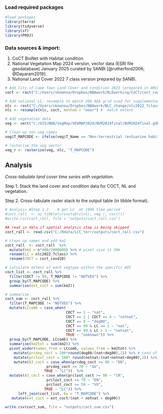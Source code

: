 ### Load required packages

```r
#load packages   
library(terra)  
library(tidyverse) 
library(sf) 
library(PROJ) 
```

### Data sources & import:

1.  CoCT BioNet with Habitat condition
2.  National Vegetation Map 2024 version, vector data (ESRI file geodatabase) January 2025 curated by SANBI [@rutherford2006; @Dayaram2019].
3.  National Land Cover 2022 7 class version prepared by SANBI.

```r
# Add City of Cape Town Land COver and Condition 2023 (prepared in ARCGIS PRO), where 0 = inside AOI but no value assigned, 4 = notnat, 2 = sec nat, 8 = severely degraded. 
coct <- rast("C:/Users/skownoa/Dropbox/NBAwork/RLEworking/CoCT/coct_cond10.tif")

# Add national LC, resample to match 20m AEA grid used for supplementary analysis
nlc <- rast("C:/Users/skownoa/Dropbox/NBAwork/NLC_change/nlc2022_7class.tif" )
nlc <- resample(nlc, coct, method = "near") #  match extent 

# Add vegetation data  
veg <- vect("C:/GIS/NBA/VegMap/VEGMAP2024/NVM2024final/NVM2024final.gdb", "NVM2024Final_IEM5_12_07012025")  

# Clean up non veg names 
veg$T_MAPCODE <- ifelse(veg$T_Name == "Non-terrestrial (estuarine habitat)" | veg$T_Name == "Non-terrestrial (Aquatic)", "NOTVEG", veg$T_MAPCODE)   

# rasterise the veg vector 
veg_r <- rasterize(veg, nlc, "T_MAPCODE")  
```

## Analysis

*Cross-tabulate land cover time series with vegetation.*

Step 1. Stack the land cover and condition data for COCT, NL and vegetation.

Step 2. Cross-tabulate raster stack to the output table (in tibble format).

```r
# Analysis #Step 1-2.   # get LC  at 1990 time period 
#coct_rall  <- as_tibble(crosstab(c(nlc, veg_r, coct)))   
#write.csv(coct_rall, file = "outputs/coct_rall.csv")

## read in data if spatial analysis step is being skipped
coct_rall <- read.csv("C:/Rdata/LCC_terr/outputs/coct_rall.csv")

# clean up names and add km2
coct_rall  <- coct_rall  %>%    
  mutate(km2 = n*400/1000000) %>% # pixel size is 20m
  rename(LC = nlc2022_7class) %>%
  rename(COCT = coct_cond10)  

# Calculate extent of each vegtype within the specific AOI 
coct_list <- coct_rall %>%
  filter(COCT != 99, T_MAPCODE != "NOTVEG") %>%
  group_by(T_MAPCODE) %>%
  summarise(ext_coct = sum(km2))

# summarise
coct_sum <- coct_rall %>%
  filter(T_MAPCODE != "NOTVEG") %>%
  mutate(LCcomb = case_when(
                            COCT == 1 ~ "nat",
                            COCT == 2 | COCT == 4 ~ "notnat",
                            COCT == 8 ~ "deg80",
                            COCT == 99 & LC == 1 ~ "nat",
                            COCT == 99 & LC > 1 ~ "notnat",
                            TRUE ~ "unknown")) %>%
  group_by(T_MAPCODE, LCcomb) %>%
  summarise(km2tot = sum(km2)) %>%
  pivot_wider(names_from = LCcomb, values_from = km2tot) %>%
    mutate(prcdeg_coct = 100*round(deg80/(nat+deg80),2)) %>% # cond of remnants (D1)
    mutate(prclost_coct = 100* round(notnat/(nat+notnat+deg80),2)) %>% # ext of remnants (A3)
    mutate(D3_coct = case_when(prcdeg_coct >= 90 ~ "EN",
                   prcdeg_coct >= 70 ~ "VU",
                  TRUE ~ "LC"))  %>%
  mutate(A3_coct = case_when(prclost_coct >= 90 ~ "CR",
                   prclost_coct >= 70 ~ "EN",
                   prclost_coct >= 50 ~ "VU",
                  TRUE ~ "LC")) %>%
      left_join(coct_list, by = "T_MAPCODE") %>%
   mutate(ext_coct = ext_coct/(nat + notnat + deg80))

write.csv(coct_sum, file = "outputs/coct_sum.csv")
```
